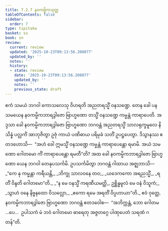 ```yaml
---
title: 7.2.7 နဝကမ္မိကသုတ္တ
tableOfContents: false
sidebar:
  order: 7
type: tipitaka
basket: su
book: sn
review:
  current: review
  updated: '2025-10-23T09:13:56.208077'
  updated_by: ''
  notes: ''
  history:
  - state: review
    date: '2025-10-23T09:13:56.208077'
    updated_by: ''
    notes: ''
    previous_state: draft
---
```



<ReviewStatus review={frontmatter.review} showDetails={true} />

<HypothesisAnnotation frontmatter={frontmatter} />

<DynamicBreadcrumb />

<Division number="203" book="sn" e="ch" v="18" p="308">

<Paragraph number="1271" book="sn">
ဧကံ သမယံ ဘဂဝါ ကောသလေသု ဝိဟရတိ အညတရသ္မိံ ဝနသဏ္ဍေ. တေန ခေါ ပန သမယေန နဝကမ္မိကဘာရဒွါဇော ဗြာဟ္မဏော တသ္မိံ ဝနသဏ္ဍေ ကမ္မန္တံ ကာရာပေတိ. အဒ္ဒသာ ခေါ နဝကမ္မိကဘာရဒွါဇော ဗြာဟ္မဏော ဘဂဝန္တံ အညတရသ္မိံ သာလရုက္ခမူလေ နိသိန္နံ ပလ္လင်္ကံ အာဘုဇိတွာ ဥဇုံ ကာယံ ပဏိဓာယ ပရိမုခံ သတိံ ဥပဋ္ဌပေတွာ. ဒိသွာနဿ ဧတဒဟောသိ—  “အဟံ ခေါ ဣမသ္မိံ ဝနသဏ္ဍေ ကမ္မန္တံ ကာရာပေန္တော ရမာမိ. အယံ သမဏော ဂေါတမော ကိံ ကာရာပေန္တော ရမတီ”တိ? အထ ခေါ နဝကမ္မိကဘာရဒွါဇော ဗြာဟ္မဏော ယေန ဘဂဝါ တေနုပသင်္ကမိ. ဥပသင်္ကမိတွာ ဘဂဝန္တံ ဂါထာယ အဇ္ဈဘာသိ—
</Paragraph>

<Paragraph number="1272" type="verses" book="sn">
_“ကေ နု ကမ္မန္တာ ကရီယန္တိ,_  
_ဘိက္ခု သာလဝနေ တဝ;_  
_ယဒေကကော အရညသ္မိံ,_  
_ရတိံ ဝိန္ဒတိ ဂေါတမော”တိ._  

</Paragraph>

<Paragraph number="1273" type="verses" book="sn">
_“န မေ ဝနသ္မိံ ကရဏီယမတ္ထိ,_  
ဥစ္ဆိန္နမူလံ မေ ဝနံ ဝိသူကံ;_  
_သွာဟံ ဝနေ နိဗ္ဗနထော ဝိသလ္လော,_  
_ဧကော ရမေ အရတိံ ဝိပ္ပဟာယာ”တိ._  

</Paragraph>

<Paragraph number="1274" book="sn">
ဧဝံ ဝုတ္တေ, နဝကမ္မိကဘာရဒွါဇော ဗြာဟ္မဏော ဘဂဝန္တံ ဧတဒဝေါစ—  “အဘိက္ကန္တံ, ဘော ဂေါတမ …ပေ…  ဥပါသကံ မံ ဘဝံ ဂေါတမော ဓာရေတု အဇ္ဇတဂ္ဂေ ပါဏုပေတံ သရဏံ ဂတန်”တိ.
</Paragraph>
</Division>